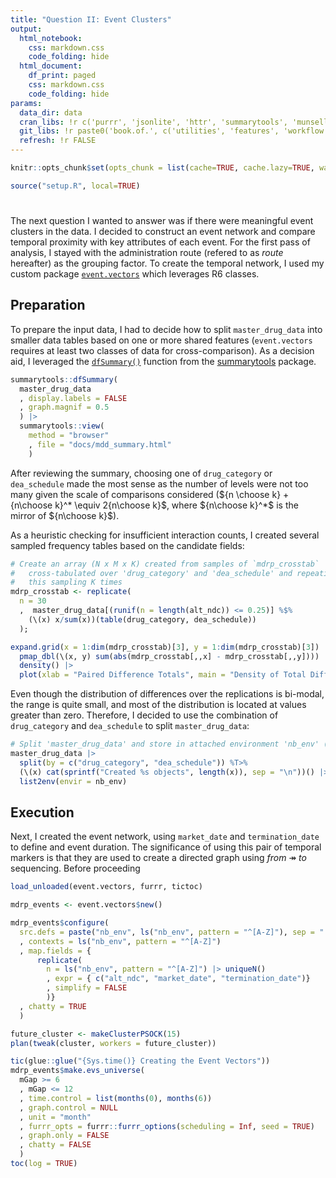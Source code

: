 ```yaml
---
title: "Question II: Event Clusters"
output:
  html_notebook:
    css: markdown.css
    code_folding: hide
  html_document:
    df_print: paged
    css: markdown.css
    code_folding: hide
params:
  data_dir: data
  cran_libs: !r c('purrr', 'jsonlite', 'httr', 'summarytools', 'munsell', 'cachem', 'SmartEDA', 'htmltools', 'slider', 'stringi', 'magrittr', 'plotly', 'DT', 'data.table', 'pdftools', 'lubridate', 'future', 'furrr', 'future.callr')
  git_libs: !r paste0('book.of.', c('utilities', 'features', 'workflow')) |> c('architect', 'smart.data', 'event.vectors')
  refresh: !r FALSE
---
```


```r
knitr::opts_chunk$set(opts_chunk = list(cache=TRUE, cache.lazy=TRUE, warning=FALSE, message=FALSE))

source("setup.R", local=TRUE)
```

```{=js}
<script type="text/javascript" async
  src="https://cdnjs.cloudflare.com/ajax/libs/mathjax/2.7.7/MathJax.js?config=TeX-MML-AM_CHTML">
</script>
```

# {.tabset .tabset-fade .tabset-pills}

The next question I wanted to answer was if there were meaningful event clusters in the data. I decided to construct an event network and compare temporal proximity with key attributes of each event.  For the first pass of analysis, I stayed with the administration route (refered to as _route_ hereafter) as the grouping factor.  To create the temporal network, I used my custom package [`event.vectors`](https://github.com/delriaan/event.vectors) which leverages R6 classes.

## Preparation 

To prepare the input data, I had to decide how to split `master_drug_data` into smaller data tables based on one or more shared features (`event.vectors` requires at least two classes of data for cross-comparison).  As a decision aid, I leveraged the [`dfSummary()`](mdd_summary.html) function from the [summarytools](https://www.rdocumentation.org/packages/summarytools/versions/1.0.1/topics/summarytools-package) package.

```r
summarytools::dfSummary(
  master_drug_data
  , display.labels = FALSE
  , graph.magnif = 0.5
  ) |> 
  summarytools::view(
    method = "browser"
    , file = "docs/mdd_summary.html"
    )
```

After reviewing the summary, choosing one of `drug_category` or `dea_schedule` made the most sense as the number of levels were not too many given the scale of comparisons considered (${n \choose k} + {n\choose k}^* \equiv 2{n\choose k}$, where ${n\choose k}^*$ is the mirror of ${n\choose k}$).

As a heuristic checking for insufficient interaction counts, I created several sampled frequency tables based on the candidate fields:

```r
# Create an array (N x M x K) created from samples of `mdrp_crosstab` 
#   cross-tabulated over 'drug_category' and 'dea_schedule' and repeating
#   this sampling K times
mdrp_crosstab <- replicate(
  n = 30
  ,  master_drug_data[(runif(n = length(alt_ndc)) <= 0.25)] %$% 
    (\(x) x/sum(x))(table(drug_category, dea_schedule))
  );

expand.grid(x = 1:dim(mdrp_crosstab)[3], y = 1:dim(mdrp_crosstab)[3]) |> 
  pmap_dbl(\(x, y) sum(abs(mdrp_crosstab[,,x] - mdrp_crosstab[,,y]))) |>
  density() |> 
  plot(xlab = "Paired Difference Totals", main = "Density of Total Differences")

```

Even though the distribution of differences over the replications is bi-modal, the range is quite small, and most of the distribution is located at values greater than zero.  Therefore, I decided to use the combination of `drug_category` and `dea_schedule` to split `master_drug_data`:

```r
# Split 'master_drug_data' and store in attached environment 'nb_env' ("notebook environment")
master_drug_data |> 
  split(by = c("drug_category", "dea_schedule")) %T>% 
  (\(x) cat(sprintf("Created %s objects", length(x)), sep = "\n"))() |>
  list2env(envir = nb_env)
```

## Execution

Next, I created the event network, using `market_date` and `termination_date` to define and event duration.  The significance of using this pair of temporal markers is that they are used to create a directed graph using _from_ &Rarr; _to_ sequencing.  Before proceeding

```r
load_unloaded(event.vectors, furrr, tictoc)

mdrp_events <- event.vectors$new()

mdrp_events$configure(
  src.defs = paste("nb_env", ls("nb_env", pattern = "^[A-Z]"), sep = " %$% ") |> rlang::parse_exprs()
  , contexts = ls("nb_env", pattern = "^[A-Z]")
  , map.fields = {
      replicate(
        n = ls("nb_env", pattern = "^[A-Z]") |> uniqueN()
        , expr = { c("alt_ndc", "market_date", "termination_date")}
        , simplify = FALSE
        )}
  , chatty = TRUE
  )

future_cluster <- makeClusterPSOCK(15)
plan(tweak(cluster, workers = future_cluster))

tic(glue::glue("{Sys.time()} Creating the Event Vectors"))
mdrp_events$make.evs_universe(
  mGap >= 6
  , mGap <= 12
  , time.control = list(months(0), months(6))
  , graph.control = NULL
  , unit = "month"
  , furrr_opts = furrr::furrr_options(scheduling = Inf, seed = TRUE)
  , graph.only = FALSE
  , chatty = FALSE
  )
toc(log = TRUE)
```
